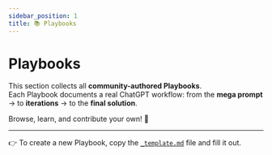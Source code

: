 ```yaml
---
sidebar_position: 1
title: 📚 Playbooks
---
```


# Playbooks

This section collects all **community-authored Playbooks**.  
Each Playbook documents a real ChatGPT workflow: from the **mega prompt** → to **iterations** → to the **final solution**.

Browse, learn, and contribute your own! 🚀

---

👉 To create a new Playbook, copy the [`_template.md`](/docs/template) file and fill it out.
